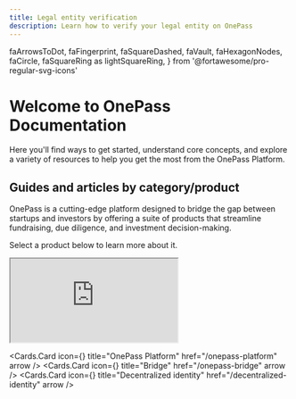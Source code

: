 ```yaml
---
title: Legal entity verification
description: Learn how to verify your legal entity on OnePass
---
```

  faArrowsToDot,
  faFingerprint,
  faSquareDashed,
  faVault,
  faHexagonNodes,
  faCircle,
  faSquareRing as lightSquareRing,
} from '@fortawesome/pro-regular-svg-icons'


# Welcome to OnePass Documentation

Here you'll find ways to get started, understand core concepts, and explore a variety of resources to help you get the most from the OnePass Platform.

## Guides and articles by category/product

OnePass is a cutting-edge platform designed to bridge the gap between startups and investors by offering a suite of products that streamline fundraising, due diligence, and investment decision-making.

Select a product below to learn more about it.

<iframe class="w-full aspect-video" src="https://app.storylane.io/demo/ep1edbvvbjv7?embed=inline" allow="fullscreen"></iframe>

<Cards>

  <Cards.Card
    icon={<FontAwesomeIcon
          icon={faSquareRing}
        />}
    title="OnePass Platform"
    href="/onepass-platform"
    arrow
  />
  <Cards.Card
    icon={<FontAwesomeIcon
          icon={faCirclesOverlap}
        />}
    title="Bridge"
    href="/onepass-bridge"
    arrow
  />
  <Cards.Card
    icon={<FontAwesomeIcon
          icon={lightSquareRing}
        />}
    title="Decentralized identity"
    href="/decentralized-identity"
    arrow
  />
</Cards>
